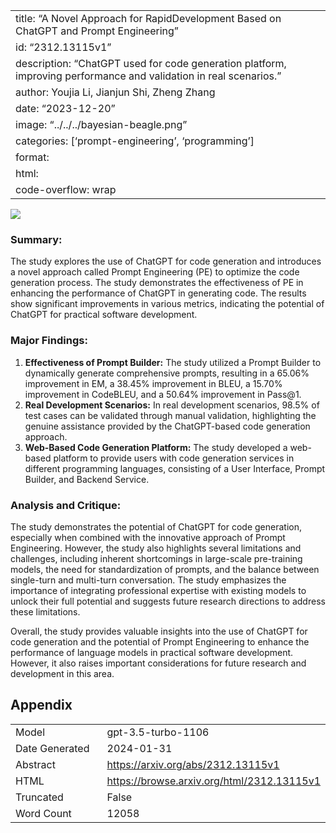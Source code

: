 
---
title: "A Novel Approach for RapidDevelopment Based on ChatGPT and Prompt Engineering"
id: "2312.13115v1"
description: "ChatGPT used for code generation platform, improving performance and validation in real scenarios."
author: Youjia Li, Jianjun Shi, Zheng Zhang
date: "2023-12-20"
image: "../../../bayesian-beagle.png"
categories: ['prompt-engineering', 'programming']
format:
  html:
    code-overflow: wrap
---

![](None)

### **Summary:**
The study explores the use of ChatGPT for code generation and introduces a novel approach called Prompt Engineering (PE) to optimize the code generation process. The study demonstrates the effectiveness of PE in enhancing the performance of ChatGPT in generating code. The results show significant improvements in various metrics, indicating the potential of ChatGPT for practical software development.

### Major Findings:
1. **Effectiveness of Prompt Builder:** The study utilized a Prompt Builder to dynamically generate comprehensive prompts, resulting in a 65.06% improvement in EM, a 38.45% improvement in BLEU, a 15.70% improvement in CodeBLEU, and a 50.64% improvement in Pass@1.
2. **Real Development Scenarios:** In real development scenarios, 98.5% of test cases can be validated through manual validation, highlighting the genuine assistance provided by the ChatGPT-based code generation approach.
3. **Web-Based Code Generation Platform:** The study developed a web-based platform to provide users with code generation services in different programming languages, consisting of a User Interface, Prompt Builder, and Backend Service.

### Analysis and Critique:
The study demonstrates the potential of ChatGPT for code generation, especially when combined with the innovative approach of Prompt Engineering. However, the study also highlights several limitations and challenges, including inherent shortcomings in large-scale pre-training models, the need for standardization of prompts, and the balance between single-turn and multi-turn conversation. The study emphasizes the importance of integrating professional expertise with existing models to unlock their full potential and suggests future research directions to address these limitations.

Overall, the study provides valuable insights into the use of ChatGPT for code generation and the potential of Prompt Engineering to enhance the performance of language models in practical software development. However, it also raises important considerations for future research and development in this area.

## Appendix

|          |          |
|----------|----------|
| Model     | gpt-3.5-turbo-1106       |
| Date Generated     | 2024-01-31       |
| Abstract | [https://arxiv.org/abs/2312.13115v1](https://arxiv.org/abs/2312.13115v1)        |
| HTML     | [https://browse.arxiv.org/html/2312.13115v1](https://browse.arxiv.org/html/2312.13115v1)       |
| Truncated       | False       |
| Word Count       | 12058       |